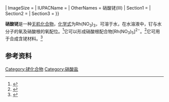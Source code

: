 {{chembox
| Reference = 
| Name = 硝酸铑
| CustomizedImage= [[File:Rh3+_ion.svg|40px]] <math>\mathrm{ \ \Biggl[}</math> [[File:Nitrat-Ion.svg|70px]]<math>\mathrm{ \ \!\ \Biggr]_3^{-}}</math>
| ImageSize = 
| IUPACName = 
| OtherNames = 硝酸铑(III)
| Section1 = {{Chembox Identifiers
| CASNo = 10139-58-9
| CASNo_Ref = {{cascite|correct|CAS}}
| CASNo_Comment = 无水
| CASNo2 = 13465-43-5
| CASNo2_Ref = {{cascite|correct|CAS}}
| CASNo2_Comment =二水
  }}
| Section2 = {{Chembox Properties
| Formula = Rh(NO<sub>3</sub>)<sub>3</sub>
| MolarMass = 288.927（无水）<br />324.959（二水）
| Appearance = 红色或黄色晶体（二水）<ref name=hxhg>《化学化工物性数据手册》（无机卷）. 刘光启等 主编. 化学工业出版社. P<sub>350</sub>. 表8.2.1 硝酸盐的物性总览.ISBN 7-5025-3591-8</ref>
| Density = 
| MeltingPt = 
| BoilingPt = 
| Solubility = 易溶于水，难溶于乙醇 <ref name=hxhg />
 }}
| Section3 = {{Chembox Hazards
| EUClass = 
| RPhases = 
| SPhases = 
| Autoignition = }}
}}

'''硝酸铑'''是一种[[无机化合物|无机化合物]]，[[化学式|化学式]]为Rh(NO<sub>3</sub>)<sub>3</sub>，可溶于水，在水溶液中，钌与水分子的氧及硝酸根的氧配位。<ref>{{cite journal|journal=The Journal of Physical Chemistry|volume=90|issue=2|language=en|issn=0022-3654|date=1986-01|pages=238–243|doi=10.1021/j100274a007|url=https://pubs.acs.org/doi/abs/10.1021/j100274a007|title=Structure of rhodium(III) nitrate aqueous solutions. An investigation by x-ray diffraction and Raman spectroscopy|accessdate=2020-04-23|author=R. Caminiti, D. Atzei, P. Cucca, A. Anedda, G. Bongiovanni|archive-date=2020-09-11|archive-url=https://web.archive.org/web/20200911132356/https://pubs.acs.org/doi/abs/10.1021/j100274a007|dead-url=no}}</ref>它可以形成硝酸根配合物[Rh(NO<sub>3</sub>)​<sub>5</sub>]​<sup>2−</sup>。<ref>{{cite journal|journal=Polyhedron|volume=147|language=en|date=2018-06|pages=69–74|doi=10.1016/j.poly.2018.03.017|url=https://linkinghub.elsevier.com/retrieve/pii/S0277538718301426|title=Structure and properties of a rhodium(III) pentanitrato complex embracing uni- and bidentate nitrato ligands|accessdate=2020-04-23|author=Danila Vasilchenko, Sofia Vorobieva, Iraida Baidina, Dmitry Piryazev, Athanassios Tsipis, Sergey Korenev|archive-date=2020-02-09|archive-url=https://web.archive.org/web/20200209071809/https://linkinghub.elsevier.com/retrieve/pii/S0277538718301426|dead-url=no}}</ref>它可用于合成含铑材料。<ref>{{cite journal|journal=Journal of Catalysis|volume=275|issue=2|language=en|date=2010-10-22|pages=202–210|doi=10.1016/j.jcat.2010.07.015|url=https://linkinghub.elsevier.com/retrieve/pii/S0021951710002459|title=Influence of the nature of the precursor salts on the properties of Rh–Ge/TiO2 catalysts for citral hydrogenation|accessdate=2020-04-23|author=Aurélie Vicente, Tchirioua Ekou, Gwendoline Lafaye, Catherine Especel, Patrice Marécot, Christopher T. Williams|archive-date=2018-06-03|archive-url=https://web.archive.org/web/20180603005015/https://linkinghub.elsevier.com/retrieve/pii/S0021951710002459|dead-url=no}}</ref>

==参考资料==
{{reflist}}

{{铑化合物}}
{{硝酸盐}}
[[Category:铑化合物|Category:铑化合物]]
[[Category:硝酸盐|Category:硝酸盐]]